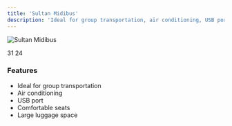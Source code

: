 ```yaml
---
title: 'Sultan Midibus'
description: 'Ideal for group transportation, air conditioning, USB port, comfortable seats, midibus with large luggage space.'
---
```


<img
  src="https://res.cloudinary.com/djzzikcey/image/upload/v1749822400/momtur_uploads/fb8i1lkwzjhommkutrl6.jpg"
  alt="Sultan Midibus"
/>

<CardGroup>
  <Card title="Passenger Capacity">
    31
  </Card>
  <Card title="Luggage Capacity">
    24
  </Card>
</CardGroup>

### Features

- Ideal for group transportation
- Air conditioning
- USB port
- Comfortable seats
- Large luggage space